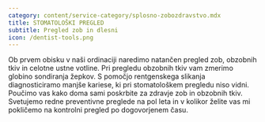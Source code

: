 ```yaml
---
category: content/service-category/splosno-zobozdravstvo.mdx
title: STOMATOLOŠKI PREGLED
subtitle: Pregled zob in dlesni
icon: /dentist-tools.png
---
```


Ob prvem obisku v naši ordinaciji naredimo natančen pregled zob, obzobnih tkiv in celotne ustne votline. Pri pregledu obzobnih tkiv vam zmerimo globino sondiranja žepkov. S pomočjo rentgenskega slikanja diagnosticiramo manjše kariese, ki pri stomatološkem pregledu niso vidni. Poučimo vas kako doma sami poskrbite za zdravje zob in obzobnih tkiv. Svetujemo redne preventivne preglede na pol leta in v kolikor želite vas mi pokličemo na kontrolni pregled po dogovorjenem času.
